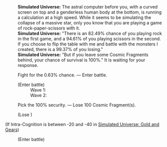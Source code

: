 {{Dialogue Start}}
:'''Simulated Universe:''' The astral computer before you, with a curved screen on top and a genderless human body at the bottom, is running a calculation at a high speed. While it seems to be simulating the collapse of a massive star, only you know that you are playing a game of rock-paper-scissors with it.
:'''Simulated Universe:''' "There is an 82.49% chance of you playing rock in the first game, and a 94.61% of you playing scissors in the second. If you choose to flip the table with me and battle with the monsters I created, there is a 99.37% of you losing."
:'''Simulated Universe:''' "But if you leave some Cosmic Fragments behind, your chance of survival is 100%." It is waiting for your response.
:{{DIcon|Star}} Fight for the 0.63% chance. &mdash; Enter battle.
:;(Enter battle)
::Wave 1: {{Enemy List|Voidranger: Reaver*2/-25% HP; Voidranger: Distorter*1/-25% HP}}
::Wave 2: {{Enemy List|Automaton Beetle*2/-25% HP; Automaton Spider*1/-25% HP}}
:{{DIcon|Star}} Pick the 100% security. &mdash; Lose 100 Cosmic Fragment(s).
:;(Lose {{Item|Cosmic Fragment|20|x=100}})
;(If Intra-Cognition is between -20 and -40 in [[Simulated Universe: Gold and Gears]])
:{{SU Special Dialogue|Erudition|Ask Screwllum for help on how to disassemble the "hard disk."|Enter battle. After achieving victory, obtain 1 cheat chance(s).}}
:;(Enter battle)
::{{Enemy List|Wraith Warden*2/-25% HP; Aurumaton Spectral Envoy*1/-25% HP}}
{{Dialogue End}}